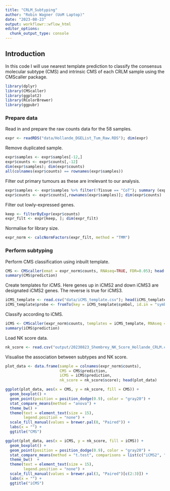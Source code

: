 ```yaml
---
title: "CRLM_Subtyping"
author: "Robin Wagner (UoM Laptop)"
date: "2023-08-23"
output: workflowr::wflow_html
editor_options:
  chunk_output_type: console
---
```


## Introduction

In this code I will use nearest template prediction to classify the consensus molecular subtype (CMS) and intrinsic CMS of each CRLM sample using the CMScaller package. 

```r

library(dplyr)
library(CMScaller)
library(ggplot2)
library(RColorBrewer)
library(ggpubr)

```

### Prepare data

Read in and prepare the raw counts data for the 58 samples. 

```r

expr <- readRDS("data/Hollande_DGEList_Tum_Raw.RDS"); dim(expr)

```

Remove duplicated sample. 

```r

expr$samples <- expr$samples[-12,]
expr$counts <- expr$counts[,-12]
dim(expr$samples); dim(expr$counts)
all(colnames(expr$counts) == rownames(expr$samples))

```

Filter out primary tumours as these are irrelevant to our analysis. 

```r

expr$samples <- expr$samples %>% filter(!Tissue == "CoT"); summary (expr$samples$Tissue)
expr$counts <- expr$counts[,rownames(expr$samples)]; dim(expr$counts)

```

Filter out lowly-expressed genes. 

```r

keep <- filterByExpr(expr$counts)
expr_filt <- expr[keep, ]; dim(expr_filt)

```

Normalise for library size. 

```r

expr_norm <- calcNormFactors(expr_filt, method = "TMM")

```

### Perform subtyping 

Perform CMS classification using inbuilt template. 

```r

CMS <- CMScaller(emat = expr_norm$counts, RNAseq=TRUE, FDR=0.05); head(CMS)
summary(CMS$prediction)

```

Create templates for iCMS. Here genes up in iCMS2 and down iCMS3 are designated iCMS2 genes. The reverse is true for iCMS3. 

```r

iCMS_template <- read.csv("data/iCMS_template.csv"); head(iCMS_template)
iCMS_template$probe <- fromTo(key = iCMS_template$symbol, id.in = "symbol", id.out = "entrez")

```

Classify according to iCMS. 

```r

iCMS <- CMScaller(expr_norm$counts, templates = iCMS_template, RNAseq = T, FDR = 0.05); head(iCMS)
summary(iCMS$prediction)

```

Load NK score data. 

```r

nk_score <- read.csv("output/20230823_Shembrey_NK_Score_Hollande_CRLM.csv", row.names = 1); head(nk_score)

```

Visualise the association between subtypes and NK score. 

```r

plot_data <- data.frame(sample = colnames(expr_norm$counts),
                        CMS = CMS$prediction,
                        iCMS = iCMS$prediction,
                        nk_score = nk_score$score); head(plot_data)

ggplot(plot_data, aes(x = CMS, y = nk_score, fill = CMS)) + 
  geom_boxplot() + 
  geom_point(position = position_dodge(0.9), color = "gray20") + 
  stat_compare_means(method = "anova") +
  theme_bw() +
  theme(text = element_text(size = 15),
        legend.position = "none") +
  scale_fill_manual(values = brewer.pal(8, "Paired")) +
  labs(x = "") +
  ggtitle("CMS")

ggplot(plot_data, aes(x = iCMS, y = nk_score, fill = iCMS)) + 
  geom_boxplot() + 
  geom_point(position = position_dodge(0.9), color = "gray20") + 
  stat_compare_means(method = "t.test", comparisons = list(c("iCMS2", "iCMS3"))) +
  theme_bw()  +
  theme(text = element_text(size = 15),
        legend.position = "none") +
  scale_fill_manual(values = brewer.pal(3, "Paired")[c(2:3)]) +
  labs(x = "") +
  ggtitle("iCMS")

```
